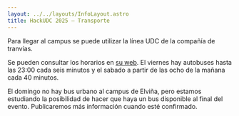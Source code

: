 ```yaml
---
layout: ../../layouts/InfoLayout.astro
title: HackUDC 2025 — Transporte
---
```


Para llegar al campus se puede utilizar la línea UDC de la compañía de tranvías.

Se pueden consultar los horarios en [su web](https://itranvias.com). El viernes hay autobuses hasta las 23:00 cada seis minutos y el sabado a partir de las ocho de la mañana cada 40 minutos.

El domingo no hay bus urbano al campus de Elviña, pero estamos estudiando la posibilidad de hacer que haya un bus disponible al final del evento. Publicaremos más información cuando esté confirmado.

